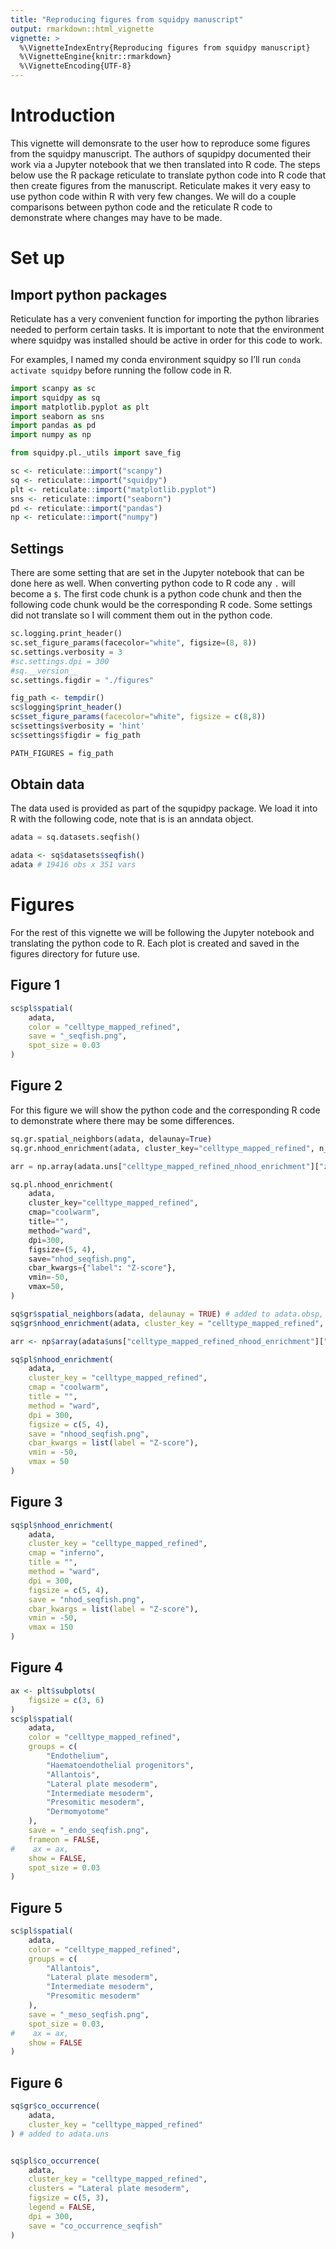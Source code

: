 ```yaml
---
title: "Reproducing figures from squidpy manuscript"
output: rmarkdown::html_vignette
vignette: >
  %\VignetteIndexEntry{Reproducing figures from squidpy manuscript}
  %\VignetteEngine{knitr::rmarkdown}
  %\VignetteEncoding{UTF-8}
---
```


# Introduction

This vignette will demonsrate to the user how to reproduce some figures from the
squidpy manuscript. The authors of squpidpy documented their work via a Jupyter
notebook that we then translated into R code. The steps below use the R package
reticulate to translate python code into R code that then create figures from
the manuscript. Reticulate makes it very easy to use python code within R with
very few changes. We will do a couple comparisons between python code and the
reticulate R code to demonstrate where changes may have to be made.

<!-- TODO: Add references to manuscript and github for squidpy --> 

# Set up


## Import python packages

Reticulate has a very convenient function for importing the python libraries
needed to perform certain tasks. It is important to note that the environment
where squidpy was installed should be active in order for this code to work.

For examples, I named my conda environment squidpy so I'll run `conda activate
squidpy` before running the follow code in R.

```python
import scanpy as sc
import squidpy as sq
import matplotlib.pyplot as plt
import seaborn as sns
import pandas as pd
import numpy as np

from squidpy.pl._utils import save_fig
```


```r
sc <- reticulate::import("scanpy")
sq <- reticulate::import("squidpy")
plt <- reticulate::import("matplotlib.pyplot")
sns <- reticulate::import("seaborn")
pd <- reticulate::import("pandas")
np <- reticulate::import("numpy")
```

## Settings

There are some setting that are set in the Jupyter notebook that can be done
here as well. When converting python code to R code any `.` will become a `$`.
The first code chunk is a python code chunk and then the following code chunk
would be the corresponding R code. Some settings did not translate so I will
comment them out in the python code.

```python
sc.logging.print_header()
sc.set_figure_params(facecolor="white", figsize=(8, 8))
sc.settings.verbosity = 3
#sc.settings.dpi = 300
#sq.__version__
sc.settings.figdir = "./figures"
```

```r
fig_path <- tempdir()
sc$logging$print_header()
sc$set_figure_params(facecolor="white", figsize = c(8,8))
sc$settings$verbosity = 'hint'
sc$settings$figdir = fig_path

PATH_FIGURES = fig_path
```

## Obtain data

The data used is provided as part of the squpidpy package. We load it into R
with the following code, note that is is an anndata object.

```python
adata = sq.datasets.seqfish()
```


```r
adata <- sq$datasets$seqfish()
adata # 19416 obs x 351 vars
```

# Figures

For the rest of this vignette we will be following the Jupyter notebook and
translating the python code to R. Each plot is created and saved in the figures
directory for future use.

## Figure 1

```r
sc$pl$spatial(
    adata,
    color = "celltype_mapped_refined",
    save = "_seqfish.png",
    spot_size = 0.03
)
```

## Figure 2

For this figure we will show the python code and the corresponding R code to
demonstrate where there may be some differences. 

```python
sq.gr.spatial_neighbors(adata, delaunay=True)
sq.gr.nhood_enrichment(adata, cluster_key="celltype_mapped_refined", n_perms=1000)

arr = np.array(adata.uns["celltype_mapped_refined_nhood_enrichment"]["zscore"])

sq.pl.nhood_enrichment(
    adata,
    cluster_key="celltype_mapped_refined",
    cmap="coolwarm",
    title="",
    method="ward",
    dpi=300,
    figsize=(5, 4),
    save="nhod_seqfish.png",
    cbar_kwargs={"label": "Z-score"},
    vmin=-50,
    vmax=50,
)
```

```r
sq$gr$spatial_neighbors(adata, delaunay = TRUE) # added to adata.obsp, adata.uns
sq$gr$nhood_enrichment(adata, cluster_key = "celltype_mapped_refined", n_perms = 100) # added to adata.uns

arr <- np$array(adata$uns["celltype_mapped_refined_nhood_enrichment"]["zscore"])

sq$pl$nhood_enrichment(
    adata,
    cluster_key = "celltype_mapped_refined",
    cmap = "coolwarm",
    title = "",
    method = "ward",
    dpi = 300,
    figsize = c(5, 4),
    save = "nhood_seqfish.png",
    cbar_kwargs = list(label = "Z-score"),
    vmin = -50,
    vmax = 50
)
```

## Figure 3

```r
sq$pl$nhood_enrichment(
    adata,
    cluster_key = "celltype_mapped_refined",
    cmap = "inferno",
    title = "",
    method = "ward",
    dpi = 300,
    figsize = c(5, 4),
    save = "nhod_seqfish.png",
    cbar_kwargs = list(label = "Z-score"),
    vmin = -50,
    vmax = 150
)
```

## Figure 4

```r
ax <- plt$subplots(
    figsize = c(3, 6)
)
sc$pl$spatial(
    adata,
    color = "celltype_mapped_refined",
    groups = c(
        "Endothelium",
        "Haematoendothelial progenitors",
        "Allantois",
        "Lateral plate mesoderm",
        "Intermediate mesoderm",
        "Presomitic mesoderm",
        "Dermomyotome"
    ),
    save = "_endo_seqfish.png",
    frameon = FALSE,
#    ax = ax,
    show = FALSE,
    spot_size = 0.03
)
```

## Figure 5

```r
sc$pl$spatial(
    adata,
    color = "celltype_mapped_refined",
    groups = c(
        "Allantois",
        "Lateral plate mesoderm",
        "Intermediate mesoderm",
        "Presomitic mesoderm"
    ),
    save = "_meso_seqfish.png",
    spot_size = 0.03,
#    ax = ax,
    show = FALSE
)
```

## Figure 6

```r
sq$gr$co_occurrence(
    adata,
    cluster_key = "celltype_mapped_refined"
) # added to adata.uns


sq$pl$co_occurrence(
    adata,
    cluster_key = "celltype_mapped_refined",
    clusters = "Lateral plate mesoderm",
    figsize = c(5, 3),
    legend = FALSE,
    dpi = 300,
    save = "co_occurrence_seqfish"
)
```
